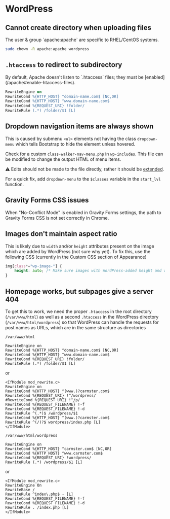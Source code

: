 
# WordPress

## Cannot create directory when uploading files

<Callout type="warning">
	The user & group `apache:apache` are specific to RHEL/CentOS systems.
</Callout>

```bash
sudo chown -R apache:apache wordpress
```

## `.htaccess` to redirect to subdirectory

<Callout type="warning">
	By default, Apache doesn't listen to `.htaccess` files; they must be
	[enabled](/apache#enable-htaccess-files).
</Callout>

```apache
RewriteEngine on
RewriteCond %{HTTP_HOST} ^domain-name.com$ [NC,OR]
RewriteCond %{HTTP_HOST} ^www.domain-name.com$
RewriteCond %{REQUEST_URI} !folder/
RewriteRule (.*) /folder/$1 [L]
```

## Dropdown navigation items are always shown

This is caused by submenu `<ul>` elements not having the class `dropdown-menu` which tells Bootstrap to hide the element unless hovered.

Check for a custom `class-walker-nav-menu.php` in `wp-includes`. This file can be modified to change the output HTML of menu items.

⚠️ Edits should not be made to the file directly, rather it should be [extended](https://developer.wordpress.org/reference/functions/wp_nav_menu/).

For a quick fix, add `dropdown-menu` to the `$classes` variable in the `start_lvl` function.

## Gravity Forms CSS issues

When "No-Conflict Mode" is enabled in Gravity Forms settings, the path to Gravity Forms CSS is not set correctly in Chrome.

## Images don't maintain aspect ratio

This is likely due to `width` and/or `height` attributes present on the image which are added by WordPress (not sure why yet). To fix this, use the following CSS (currently in the Custom CSS section of Appearance)

```css
img[class*="wp-image-"] {
	height: auto; /* Make sure images with WordPress-added height and width >attributes are scaled correctly */
}
```

## Homepage works, but subpages give a server 404

To get this to work, we need the proper `.htaccess` in the root directory (`/var/www/html`) as well as a second `.htaccess` in the WordPress directory (`/var/www/html/wordpress`) so that WordPress can handle the requests for post names as URLs, which are in the same structure as directories

`/var/www/html`

```
RewriteEngine on
RewriteCond %{HTTP_HOST} ^domain-name.com$ [NC,OR]
RewriteCond %{HTTP_HOST} ^www.domain-name.com$
RewriteCond %{REQUEST_URI} !folder/
RewriteRule (.*) /folder/$1 [L]
```

or

```
<IfModule mod_rewrite.c>
RewriteEngine on
RewriteCond %{HTTP_HOST} ^(www.)?carmster.com$
RewriteCond %{REQUEST_URI} !^/wordpress/
#RewriteCond %{REQUEST_URI} !^/p/
RewriteCond %{REQUEST_FILENAME} !-f
RewriteCond %{REQUEST_FILENAME} !-d
RewriteRule ^(.*)$ /wordpress/$1
RewriteCond %{HTTP_HOST} ^(www.)?carmster.com$
RewriteRule ^(/)?$ wordpress/index.php [L]
</IfModule>
```

`/var/www/html/wordpress`

```
RewriteEngine on
RewriteCond %{HTTP_HOST} ^carmster.com$ [NC,OR]
RewriteCond %{HTTP_HOST} ^www.carmster.com$
RewriteCond %{REQUEST_URI} !wordpress/
RewriteRule (.*) /wordpress/$1 [L]
```

or

```
<IfModule mod_rewrite.c>
RewriteEngine On
RewriteBase /
RewriteRule ^index\.php$ - [L]
RewriteCond %{REQUEST_FILENAME} !-f
RewriteCond %{REQUEST_FILENAME} !-d
RewriteRule . /index.php [L]
</IfModule>
```

